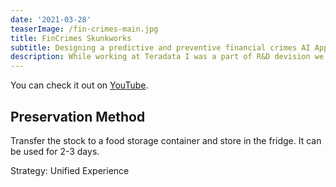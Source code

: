 ```yaml
---
date: '2021-03-28'
teaserImage: /fin-crimes-main.jpg
title: FinCrimes Skunkworks
subtitle: Designing a predictive and preventive financial crimes AI Application.
description: While working at Teradata I was a part of R&D devision we called "Art of the Possible". At its core was the basis of Skunkwork projects that often didn't go anywhere. That said, they sometimes they morphed into separate initiatives or drove other ideas. Apologies for spoilers, this project was not much different but reshaped my career along with other business specific outcomes.
---
```



You can check it out on [YouTube](https://youtu.be/6Lxdp1R40EY).

## Preservation Method

Transfer the stock to a food storage container and store in the fridge. It can be used for 2-3 days.

<Heading marginTop="12" as="h3" fontSize="4xl">
    Strategy: Unified Experience
</Heading>